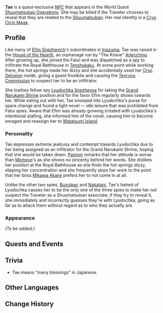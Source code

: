 {{Meta
<!-- Remove this template after adding the missing info -->
|missing_NPC_profile  = yes
}}
{{Character Infobox
|type             = Quest NPC
|deceased         = May be killed by Traveler in [[Shuumatsuban Operations]]
|image            = NPC Tae.png
|element          = Cryo
|elementNote      = Delusion
|region           = Inazuma
|region2          = Snezhnaya
|affiliation      = Fatui
|affiliation2     = House of the Hearth
|title            = Fatui Spy
}}
'''Tae''' is a quest-exclusive [[NPC]] that appears in the World Quest [[Shuumatsuban Operations]]. She may be killed if the Traveler chooses to reveal that they are related to the [[Shuumatsuban]]. Her real identity is a [[Fatui Cryo Cicin Mage|Cryo Cicin Mage]].

==Profile==
Like many of [[Efim Snezhevich]]'s subordinates in [[Inazuma]], Tae was raised in the [[House of the Hearth]], an orphanage run by "The Knave" [[Arlecchino]]. After growing up, she joined the Fatui and was dispatched as a spy to infiltrate the Royal Bathhouse in [[Tenshukaku]]. At some point while working there, the hot springs made her dizzy and she accidentally used her [[Cryo]] [[Delusion]] inside, giving a guest frostbite and causing the [[Tenryou Commission]] to suspect her to be an infiltrator.

She loathes fellow spy [[Lyudochka Snezhevna]] for taking the [[Grand Narukami Shrine]] position and for the favor Efim regularly shows towards her. While eating out with her, Tae snooped into Lyudochka's purse for spare change and found a light novel &mdash; idle leisure that was prohibited from Fatui spies. Aware that Efim was already growing irritated with Lyudochka's intentional stalling, she informed him of the novel, causing him to become enraged and reassign her to [[Watatsumi Island]].

===Personality===
Tae expresses extreme jealousy and contempt towards Lyudochka due to her being assigned as an infiltrator for the Grand Narukami Shrine, hoping that she would be taken down. [[Paimon]] remarks that her attitude is worse than [[Momoyo]]'s as she shows no sincerity behind her words. She dislikes her position at the Royal Bathhouse as she finds the hot springs dizzy, slipping her concentration and she frequently skips her work to the point that her boss [[Mikawa Akane]] prefers her to not come in at all.

Unlike the other two spies, [[Buzuleac]] and [[Nakatani]], Tae's hatred of Lyudochka causes her to be the only one of the three spies to make her not suspect the Traveler as a Shuumatsuban associate; if they try to reveal it, she immediately and incorrectly guesses they're with Lyudochka, going as far as to attack them without regard as to who they actually are.

===Appearance===
''(To be added.)''

==Quests and Events==
{{Quests and Events}}

==Trivia==
* Tae means "many blessings" in Japanese.

==Other Languages==
{{Other Languages
|default_hidden = 1
|en      = Tae
|zhs     = 多惠
|zhs_rm  = Duōhuì
|zht     = 多惠
|zht_rm  = Duōhuì
|ja      = {{Rubi|多|た|恵|え}}
|ja_rm   = Tae
|ko      = 타에
|ko_rm   = Ta-e
|es      = Tae
|fr      = Tae
|ru      = Таэ
|th      = Tae
|vi      = Tae
|de      = Tae
|id      = Tae
|pt      = Tae
|tr      = Tae
|it      = Tae
}}

==Change History==
{{Change History|2.4}}